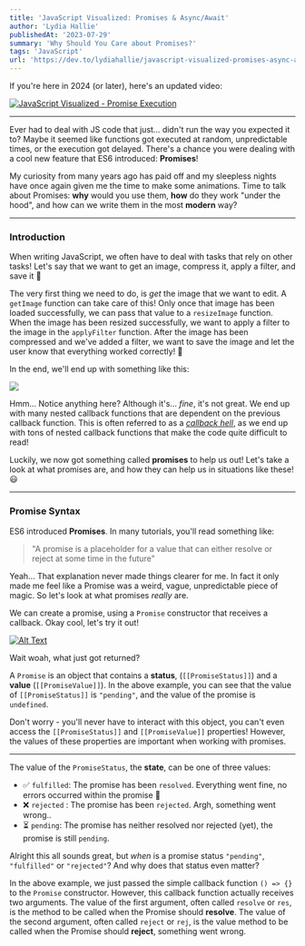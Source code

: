 ```yaml
---
title: 'JavaScript Visualized: Promises & Async/Await'
author: 'Lydia Hallie'
publishedAt: '2023-07-29'
summary: 'Why Should You Care about Promises?'
tags: 'JavaScript'
url: 'https://dev.to/lydiahallie/javascript-visualized-promises-async-await-5gke'
---
```


If you're here in 2024 (or later), here's an updated video:

[![JavaScript Visualized - Promise Execution](https://img.youtube.com/vi/Xs1EMmBLpn4/0.jpg)](https://www.youtube.com/watch?v=Xs1EMmBLpn4)

---

Ever had to deal with JS code that just... didn't run the way you expected it to? Maybe it seemed like functions got executed at random, unpredictable times, or the execution got delayed. There's a chance you were dealing with a cool new feature that ES6 introduced: **Promises**!

My curiosity from many years ago has paid off and my sleepless nights have once again given me the time to make some animations. Time to talk about Promises: **why** would you use them, **how** do they work "under the hood", and how can we write them in the most **modern** way?

---

### [](https://dev.to/lydiahallie/javascript-visualized-promises-async-await-5gke#introduction)Introduction

When writing JavaScript, we often have to deal with tasks that rely on other tasks! Let's say that we want to get an image, compress it, apply a filter, and save it 📸

The very first thing we need to do, is _get_ the image that we want to edit. A `getImage` function can take care of this! Only once that image has been loaded successfully, we can pass that value to a `resizeImage` function. When the image has been resized successfully, we want to apply a filter to the image in the `applyFilter` function. After the image has been compressed and we've added a filter, we want to save the image and let the user know that everything worked correctly! 🥳

In the end, we'll end up with something like this:

[![](https://media2.dev.to/dynamic/image/width=800%2Cheight=%2Cfit=scale-down%2Cgravity=auto%2Cformat=auto/https%3A%2F%2Fdev-to-uploads.s3.amazonaws.com%2Fi%2Fixceqsql5hpdq8txx43s.png)](https://media2.dev.to/dynamic/image/width=800%2Cheight=%2Cfit=scale-down%2Cgravity=auto%2Cformat=auto/https%3A%2F%2Fdev-to-uploads.s3.amazonaws.com%2Fi%2Fixceqsql5hpdq8txx43s.png)

Hmm... Notice anything here? Although it's... _fine_, it's not great. We end up with many nested callback functions that are dependent on the previous callback function. This is often referred to as a [_callback hell_](http://callbackhell.com/), as we end up with tons of nested callback functions that make the code quite difficult to read!

Luckily, we now got something called **promises** to help us out! Let's take a look at what promises are, and how they can help us in situations like these! 😃

---

### [](https://dev.to/lydiahallie/javascript-visualized-promises-async-await-5gke#promise-syntax)Promise Syntax

ES6 introduced **Promises**. In many tutorials, you'll read something like:

> "A promise is a placeholder for a value that can either resolve or reject at some time in the future"

Yeah... That explanation never made things clearer for me. In fact it only made me feel like a Promise was a weird, vague, unpredictable piece of magic. So let's look at what promises _really_ are.

We can create a promise, using a `Promise` constructor that receives a callback. Okay cool, let's try it out!

[![Alt Text](https://media2.dev.to/dynamic/image/width=800%2Cheight=%2Cfit=scale-down%2Cgravity=auto%2Cformat=auto/https%3A%2F%2Fdev-to-uploads.s3.amazonaws.com%2Fi%2F79zi452hphe7ecylhozy.gif)](https://media2.dev.to/dynamic/image/width=800%2Cheight=%2Cfit=scale-down%2Cgravity=auto%2Cformat=auto/https%3A%2F%2Fdev-to-uploads.s3.amazonaws.com%2Fi%2F79zi452hphe7ecylhozy.gif)

Wait woah, what just got returned?

A `Promise` is an object that contains a **status**, (`[[PromiseStatus]]`) and a **value** (`[[PromiseValue]]`). In the above example, you can see that the value of `[[PromiseStatus]]` is `"pending"`, and the value of the promise is `undefined`.

Don't worry - you'll never have to interact with this object, you can't even access the `[[PromiseStatus]]` and `[[PromiseValue]]` properties! However, the values of these properties are important when working with promises.

---

The value of the `PromiseStatus`, the **state**, can be one of three values:

- ✅ `fulfilled`: The promise has been `resolved`. Everything went fine, no errors occurred within the promise 🥳
- ❌ `rejected` : The promise has been `rejected`. Argh, something went wrong..
- ⏳ `pending`: The promise has neither resolved nor rejected (yet), the promise is still `pending`.

Alright this all sounds great, but _when_ is a promise status `"pending"`, `"fulfilled"` or `"rejected"`? And why does that status even matter?

In the above example, we just passed the simple callback function `() => {}` to the `Promise` constructor. However, this callback function actually receives two arguments. The value of the first argument, often called `resolve` or `res`, is the method to be called when the Promise should **resolve**. The value of the second argument, often called `reject` or `rej`, is the value method to be called when the Promise should **reject**, something went wrong.
